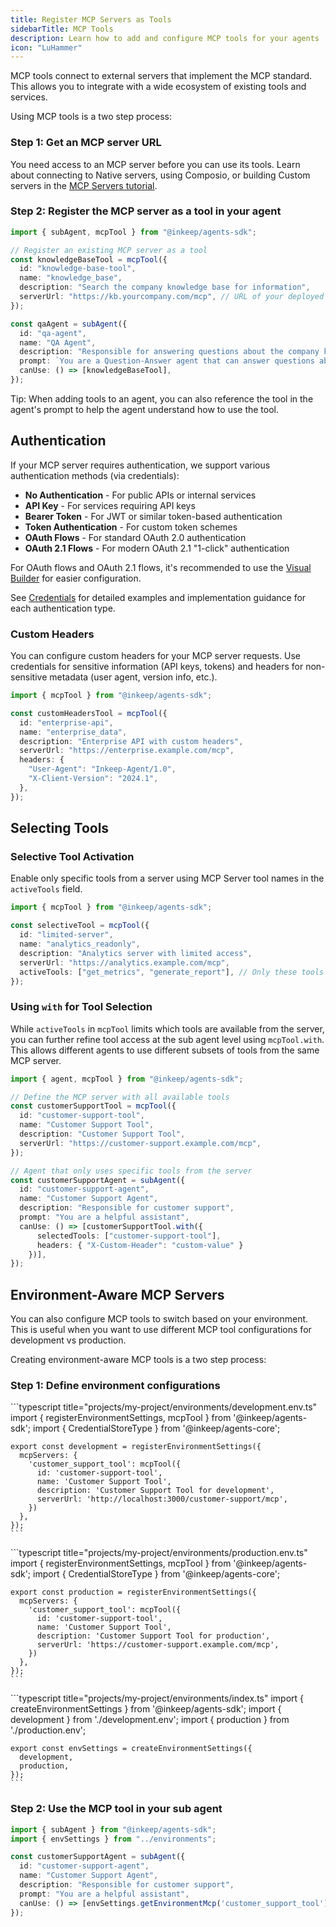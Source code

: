 ```yaml
---
title: Register MCP Servers as Tools
sidebarTitle: MCP Tools
description: Learn how to add and configure MCP tools for your agents
icon: "LuHammer"
---
```


MCP tools connect to external servers that implement the MCP standard. This allows you to integrate with a wide ecosystem of existing tools and services.

Using MCP tools is a two step process:

### Step 1: Get an MCP server URL

You need access to an MCP server before you can use its tools. Learn about connecting to Native servers, using Composio, or building Custom servers in the [MCP Servers tutorial](/tutorials/mcp-servers/overview).

### Step 2: Register the MCP server as a tool in your agent

```typescript
import { subAgent, mcpTool } from "@inkeep/agents-sdk";

// Register an existing MCP server as a tool
const knowledgeBaseTool = mcpTool({
  id: "knowledge-base-tool",
  name: "knowledge_base",
  description: "Search the company knowledge base for information",
  serverUrl: "https://kb.yourcompany.com/mcp", // URL of your deployed MCP server
});

const qaAgent = subAgent({
  id: "qa-agent",
  name: "QA Agent",
  description: "Responsible for answering questions about the company knowledge base.",
  prompt: `You are a Question-Answer agent that can answer questions about the company knowledge base. You have access to the knowledge base tool to search for information.`,
  canUse: () => [knowledgeBaseTool],
});
```

<Note>Tip: When adding tools to an agent, you can also reference the tool in the agent's prompt to help the agent understand how to use the tool.</Note>

## Authentication

If your MCP server requires authentication, we support various authentication methods (via credentials):

- **No Authentication** - For public APIs or internal services
- **API Key** - For services requiring API keys
- **Bearer Token** - For JWT or similar token-based authentication
- **Token Authentication** - For custom token schemes
- **OAuth Flows** - For standard OAuth 2.0 authentication
- **OAuth 2.1 Flows** - For modern OAuth 2.1 "1-click" authentication

For OAuth flows and OAuth 2.1 flows, it's recommended to use the [Visual Builder](/visual-builder/tools/mcp-servers) for easier configuration.

See [Credentials](/typescript-sdk/credentials/overview) for detailed examples and implementation guidance for each authentication type.

### Custom Headers

You can configure custom headers for your MCP server requests. Use credentials for sensitive information (API keys, tokens) and headers for non-sensitive metadata (user agent, version info, etc.).

```typescript
import { mcpTool } from "@inkeep/agents-sdk";

const customHeadersTool = mcpTool({
  id: "enterprise-api",
  name: "enterprise_data",
  description: "Enterprise API with custom headers",
  serverUrl: "https://enterprise.example.com/mcp",
  headers: {
    "User-Agent": "Inkeep-Agent/1.0",
    "X-Client-Version": "2024.1",
  },
});
```

## Selecting Tools

### Selective Tool Activation

Enable only specific tools from a server using MCP Server tool names in the `activeTools` field.

```typescript
import { mcpTool } from "@inkeep/agents-sdk";

const selectiveTool = mcpTool({
  id: "limited-server",
  name: "analytics_readonly",
  description: "Analytics server with limited access",
  serverUrl: "https://analytics.example.com/mcp",
  activeTools: ["get_metrics", "generate_report"], // Only these tools
});
```

### Using `with` for Tool Selection

While `activeTools` in `mcpTool` limits which tools are available from the server, you can further refine tool access at the sub agent level using `mcpTool.with`. This allows different agents to use different subsets of tools from the same MCP server.

```typescript
import { agent, mcpTool } from "@inkeep/agents-sdk";

// Define the MCP server with all available tools
const customerSupportTool = mcpTool({
  id: "customer-support-tool",
  name: "Customer Support Tool",
  description: "Customer Support Tool",
  serverUrl: "https://customer-support.example.com/mcp",
});

// Agent that only uses specific tools from the server
const customerSupportAgent = subAgent({
  id: "customer-support-agent",
  name: "Customer Support Agent",
  description: "Responsible for customer support",
  prompt: "You are a helpful assistant",
  canUse: () => [customerSupportTool.with({ 
      selectedTools: ["customer-support-tool"], 
      headers: { "X-Custom-Header": "custom-value" } 
    })],
});
```

## Environment-Aware MCP Servers

You can also configure MCP tools to switch based on your environment. This is useful when you want to use different MCP tool configurations for development vs production. 

Creating environment-aware MCP tools is a two step process:

### Step 1: Define environment configurations

<Tabs>
  <Tab title="Development Config">
    ```typescript title="projects/my-project/environments/development.env.ts"
    import { registerEnvironmentSettings, mcpTool } from '@inkeep/agents-sdk';
    import { CredentialStoreType } from '@inkeep/agents-core';

    export const development = registerEnvironmentSettings({
      mcpServers: {
        'customer_support_tool': mcpTool({
          id: 'customer-support-tool',
          name: 'Customer Support Tool',
          description: 'Customer Support Tool for development',
          serverUrl: 'http://localhost:3000/customer-support/mcp',
        })
      },
    });
    ```
  </Tab>

  <Tab title="Production Config">
    ```typescript title="projects/my-project/environments/production.env.ts"
    import { registerEnvironmentSettings, mcpTool } from '@inkeep/agents-sdk';
    import { CredentialStoreType } from '@inkeep/agents-core';

    export const production = registerEnvironmentSettings({
      mcpServers: {
        'customer_support_tool': mcpTool({
          id: 'customer-support-tool',
          name: 'Customer Support Tool',
          description: 'Customer Support Tool for production',
          serverUrl: 'https://customer-support.example.com/mcp',
        })
      },
    });
    ```
  </Tab>

  <Tab title="Index File">
    ```typescript title="projects/my-project/environments/index.ts"
    import { createEnvironmentSettings } from '@inkeep/agents-sdk';
    import { development } from './development.env';
    import { production } from './production.env';

    export const envSettings = createEnvironmentSettings({
      development,
      production,
    });
    ```
  </Tab>
</Tabs>

### Step 2: Use the MCP tool in your sub agent

```typescript title="projects/my-project/agents/customer-support-agent.ts"
import { subAgent } from "@inkeep/agents-sdk";
import { envSettings } from "../environments";

const customerSupportAgent = subAgent({
  id: "customer-support-agent",
  name: "Customer Support Agent",
  description: "Responsible for customer support",
  prompt: "You are a helpful assistant",
  canUse: () => [envSettings.getEnvironmentMcp('customer_support_tool')],
});
```